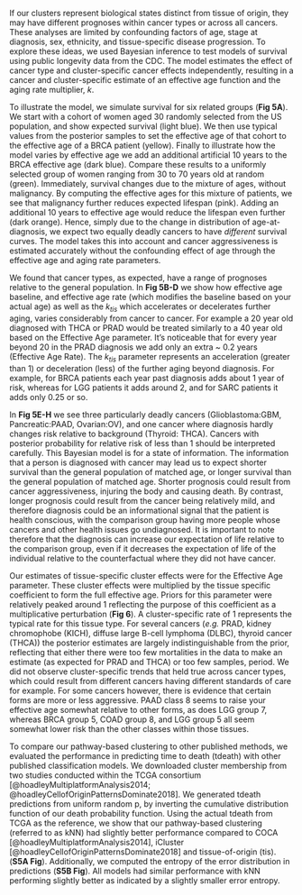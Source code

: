If our clusters represent biological states distinct from tissue of origin, they
may have different prognoses within cancer types or across all cancers. These
analyses are limited by confounding factors of age, stage at diagnosis, sex,
ethnicity, and tissue-specific disease progression. To explore these ideas, we
used Bayesian inference to test models of survival using public longevity data
from the CDC. The model estimates the effect of cancer type and cluster-specific
cancer effects independently, resulting in a cancer and cluster-specific
estimate of an effective age function and the aging rate multiplier, $k$.

To illustrate the model, we simulate survival for six related groups (**Fig
5A**). We start with a cohort of women aged 30 randomly selected from the US
population, and show expected survival (light blue). We then use typical values
from the posterior samples to set the effective age of that cohort to the
effective age of a BRCA patient (yellow). Finally to illustrate how the model
varies by effective age we add an additional artificial 10 years to the BRCA
effective age (dark blue). Compare these results to a uniformly selected group of
women ranging from 30 to 70 years old at random (green). Immediately, survival changes due
to the mixture of ages, without malignancy. By computing the effective ages for
this mixture of patients, we see that malignancy further reduces expected
lifespan (pink). Adding an additional 10 years to effective age would reduce the
lifespan even further (dark orange). Hence, simply due to the change in
distribution of age-at-diagnosis, we expect two equally deadly cancers to have
*different* survival curves. The model takes this into account and cancer
aggressiveness is estimated accurately without the confounding effect of age
through the effective age and aging rate parameters.

We found that cancer types, as expected, have a range of prognoses relative to
the general population. In **Fig 5B-D** we show how effective age baseline, and
effective age rate (which modifies the baseline based on your actual age) as
well as the $k_{tis}$ which accelerates or decelerates further aging, varies
considerably from cancer to cancer. For example a 20 year old diagnosed with
THCA or PRAD would be treated similarly to a 40 year old based on the Effective
Age parameter. It's noticeable that for every year beyond 20 in the PRAD
diagnosis we add only an extra ~ 0.2 years (Effective Age Rate). The $k_{tis}$
parameter represents an acceleration (greater than 1) or deceleration (less) of
the further aging beyond diagnosis. For example, for BRCA patients each year past
diagnosis adds about 1 year of risk, whereas for LGG patients it adds around 2,
and for SARC patients it adds only 0.25 or so.


In **Fig 5E-H** we see three particularly deadly cancers (Glioblastoma:GBM,
Pancreatic:PAAD, Ovarian:OV), and one cancer where diagnosis hardly changes risk
relative to background (Thyroid: THCA). Cancers with posterior probability for
relative risk of less than 1 should be interpreted carefully. This Bayesian
model is for a state of information. The information that a person is diagnosed
with cancer may lead us to expect shorter survival than the general population
of matched age, or longer survival than the general population of matched
age. Shorter prognosis could result from cancer aggressiveness, injuring the
body and causing death. By contrast, longer prognosis could result from the
cancer being relatively mild, and therefore diagnosis could be an informational
signal that the patient is health conscious, with the comparison group having
more people whose cancers and other health issues go undiagnosed. It is
important to note therefore that the diagnosis can increase our expectation of
life relative to the comparison group, even if it decreases the expectation of
life of the individual relative to the counterfactual where they did not have
cancer.

Our estimates of tissue-specific cluster effects were for the Effective Age
parameter. These cluster effects were multiplied by the tissue specific
coefficient to form the full effective age. Priors for this parameter were
relatively peaked around 1 reflecting the purpose of this coefficient as a
multiplicative perturbation (**Fig 6**). A cluster-specific rate of 1 represents
the typical rate for this tissue type. For several cancers (_e.g._  PRAD, kidney
chromophobe (KICH), diffuse large B-cell lymphoma (DLBC), thyroid cancer (THCA))
the posterior estimates are largely indistinguishable from the prior, reflecting
that either there were too few mortalities in the data to make an estimate (as
expected for PRAD and THCA) or too few samples, period. We did not observe
cluster-specific trends that held true across cancer types, which could result
from different cancers having different standards of care for example. For some
cancers however, there is evidence that certain forms are more or less
aggressive. PAAD class 8 seems to raise your effective age somewhat relative to
other forms, as does LGG group 7, whereas BRCA group 5, COAD group 8, and LGG
group 5 all seem somewhat lower risk than the other classes within those
tissues.

To compare our pathway-based clustering to other published methods, we evaluated
the performance in predicting time to death (tdeath) with other published
classification models. We downloaded cluster membership from two studies
conducted within the TCGA consortium [@hoadleyMultiplatformAnalysis2014;
@hoadleyCellofOriginPatternsDominate2018].  We generated tdeath predictions from
uniform random p, by inverting the cumulative distribution function of our death
probability function. Using the actual tdeath from TCGA as the reference, we
show that our pathway-based clustering (referred to as kNN) had slightly better
performance compared to COCA [@hoadleyMultiplatformAnalysis2014], iCluster
[@hoadleyCellofOriginPatternsDominate2018] and tissue-of-origin (tis). (**S5A
Fig**). Additionally, we computed the entropy of the error distribution in
predictions (**S5B Fig**).  All models had similar performance with kNN
performing slightly better as indicated by a slightly smaller error entropy.
